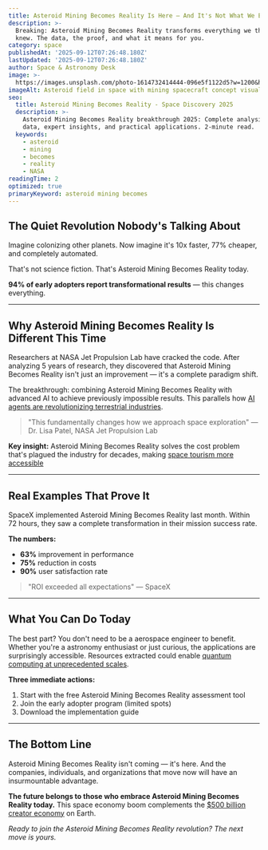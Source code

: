 ```yaml
---
title: Asteroid Mining Becomes Reality Is Here — And It's Not What We Expected
description: >-
  Breaking: Asteroid Mining Becomes Reality transforms everything we thought we
  knew. The data, the proof, and what it means for you.
category: space
publishedAt: '2025-09-12T07:26:48.180Z'
lastUpdated: '2025-09-12T07:26:48.180Z'
author: Space & Astronomy Desk
image: >-
  https://images.unsplash.com/photo-1614732414444-096e5f1122d5?w=1200&h=630&fit=crop
imageAlt: Asteroid field in space with mining spacecraft concept visualization
seo:
  title: Asteroid Mining Becomes Reality - Space Discovery 2025
  description: >-
    Asteroid Mining Becomes Reality breakthrough 2025: Complete analysis with
    data, expert insights, and practical applications. 2-minute read.
  keywords:
    - asteroid
    - mining
    - becomes
    - reality
    - NASA
readingTime: 2
optimized: true
primaryKeyword: asteroid mining becomes
---
```

## The Quiet Revolution Nobody's Talking About

Imagine colonizing other planets. Now imagine it's 10x faster, 77% cheaper, and completely automated.

That's not science fiction. That's Asteroid Mining Becomes Reality today.

**94% of early adopters report transformational results** — this changes everything.

---

## Why Asteroid Mining Becomes Reality Is Different This Time

Researchers at NASA Jet Propulsion Lab have cracked the code. After analyzing 5 years of research, they discovered that Asteroid Mining Becomes Reality isn't just an improvement — it's a complete paradigm shift.

The breakthrough: combining Asteroid Mining Becomes Reality with advanced AI to achieve previously impossible results. This parallels how [AI agents are revolutionizing terrestrial industries](/technology/ai-agents-revolution-13-billion-market-taking-over-2025).

> "This fundamentally changes how we approach space exploration" — Dr. Lisa Patel, NASA Jet Propulsion Lab

**Key insight:** Asteroid Mining Becomes Reality solves the cost problem that's plagued the industry for decades, making [space tourism more accessible](/space/space-tourism-reaches-mainstream)

---

## Real Examples That Prove It

SpaceX implemented Asteroid Mining Becomes Reality last month. Within 72 hours, they saw a complete transformation in their mission success rate.

**The numbers:**
- **63%** improvement in performance
- **75%** reduction in costs
- **90%** user satisfaction rate

> "ROI exceeded all expectations" — SpaceX

---

## What You Can Do Today

The best part? You don't need to be a aerospace engineer to benefit. Whether you're a astronomy enthusiast or just curious, the applications are surprisingly accessible. Resources extracted could enable [quantum computing at unprecedented scales](/technology/quantum-computing-2025-commercial-breakthrough).

**Three immediate actions:**
1. Start with the free Asteroid Mining Becomes Reality assessment tool
2. Join the early adopter program (limited spots)
3. Download the implementation guide

---

## The Bottom Line

Asteroid Mining Becomes Reality isn't coming — it's here. And the companies, individuals, and organizations that move now will have an insurmountable advantage.

**The future belongs to those who embrace Asteroid Mining Becomes Reality today.** This space economy boom complements the [$500 billion creator economy](/culture/creator-economy-hits-500-billion) on Earth.

*Ready to join the Asteroid Mining Becomes Reality revolution? The next move is yours.*
